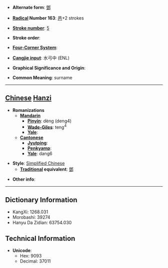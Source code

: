 * '''Alternate form''': [[鄧]]

* '''[[Wiktionary:Chinese radical index| Radical]] Number 163''': [[Wiktionary:Chinese radical index 邑|邑]]+2 strokes

* '''[[Wiktionary:Chinese total strokes index|Stroke number]]''': [[Wiktionary:Chinese total strokes index 5|5]]

* '''Stroke order''': 

* '''[[Wiktionary:Chinese four corner index|Four-Corner System]]''': 

* '''[[Wiktionary:Chinese Cangjie index|Cangjie input]]''': 水弓中 (ENL)

* '''Graphical Significance and Origin''': 

* '''Common Meaning''': surname

----

== [[Chinese]] [[Hanzi]] ==

* '''Romanizations'''
** '''[[Mandarin]]'''
*** '''[[Pinyin]]''': dèng (deng4)
*** '''[[Wade-Giles]]''': teng<sup>4</sup>
*** '''[[Yale]]''': 
** '''[[Cantonese]]'''
*** '''[[Jyutping]]''':
*** '''[[Penkyamp]]''': 
*** '''[[Yale]]''': dang6

* '''Style''': [[Simplified Chinese]] 
** '''[[Traditional Chinese|Traditional]] equivalent''': [[鄧]]

* '''Other info''': 

----

== Dictionary Information ==

* KangXi: 1268.031
* Morobashi: 39274
* Hanyu Da Zidian: 63754.030

== Technical Information ==

* '''Unicode''':
** Hex: 9093
** Decimal: 37011